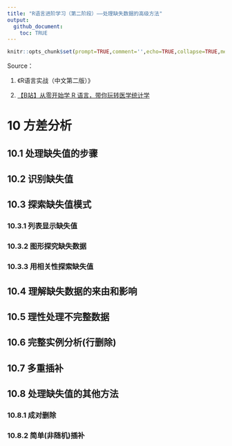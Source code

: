 ```yaml
---
title: "R语言进阶学习（第二阶段）——处理缺失数据的高级方法"
output: 
  github_document:
    toc: TRUE
---
```


```r
knitr::opts_chunk$set(prompt=TRUE,comment='',echo=TRUE,collapse=TRUE,message=FALSE,warning=FALSE)
```

Source：

1.  《R语言实战（中文第二版）》

2.  [【B站】从零开始学 R 语言，带你玩转医学统计学](https://www.bilibili.com/video/BV1JU4y1f7zg/?spm_id_from=333.1007.top_right_bar_window_custom_collection.content.click&vd_source=fa22bae99c47db3f7bc43573bd9b3ed3)


# 10 方差分析

## 10.1 处理缺失值的步骤




## 10.2 识别缺失值




## 10.3 探索缺失值模式





### 10.3.1 列表显示缺失值




### 10.3.2 图形探究缺失数据





### 10.3.3 用相关性探索缺失值





## 10.4 理解缺失数据的来由和影响




## 10.5 理性处理不完整数据





## 10.6 完整实例分析(行删除)




## 10.7 多重插补




## 10.8 处理缺失值的其他方法




### 10.8.1 成对删除



### 10.8.2 简单(非随机)插补